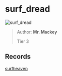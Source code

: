 
# surf_dread

![surf_dread](https://raw.githubusercontent.com/Sayt123/SurfMapPics/Maps-and-bonuses/csgo/surf_dread.jpg)

> Author: **Mr. Mackey**
>
> Tier 3

## Records

[surfheaven](https://surfheaven.eu/map/surf_dread)
